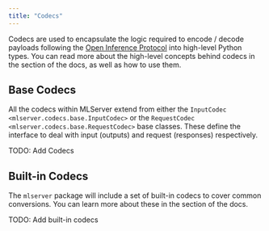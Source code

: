 ```yaml
---
title: "Codecs"
---
```


Codecs are used to encapsulate the logic required to encode / decode payloads
following the [Open Inference
Protocol](https://docs.seldon.io/projects/seldon-core/en/latest/reference/apis/v2-protocol.html)
into high-level Python types.
You can read more about the high-level concepts behind codecs in the
[](../../user-guide/content-type) section of the docs, as well as how to use
them.

## Base Codecs

All the codecs within MLServer extend from either the `InputCodec <mlserver.codecs.base.InputCodec>`
or the `RequestCodec <mlserver.codecs.base.RequestCodec>` base classes.
These define the interface to deal with input (outputs) and request (responses)
respectively.

TODO: Add Codecs

## Built-in Codecs

The `mlserver` package will include a set of built-in codecs to cover common
conversions.
You can learn more about these in the [](../../user-guide/content-type.md#available-content-types) section of
the docs.

TODO: Add built-in codecs